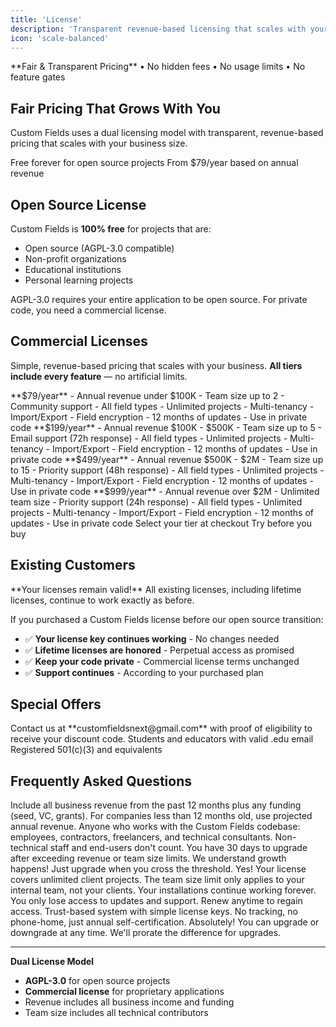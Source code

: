 ```yaml
---
title: 'License'
description: 'Transparent revenue-based licensing that scales with your business'
icon: 'scale-balanced'
---
```


<Info>
**Fair & Transparent Pricing** • No hidden fees • No usage limits • No feature gates
</Info>

## Fair Pricing That Grows With You

Custom Fields uses a dual licensing model with transparent, revenue-based pricing that scales with your business size.

<CardGroup cols={2}>
  <Card title="Open Source License" icon="heart" href="#open-source-license">
    Free forever for open source projects
  </Card>
  <Card title="Commercial License" icon="building" href="#commercial-licenses">
    From $79/year based on annual revenue
  </Card>
</CardGroup>

## Open Source License

Custom Fields is **100% free** for projects that are:
- Open source (AGPL-3.0 compatible)
- Non-profit organizations
- Educational institutions
- Personal learning projects

<Warning>
AGPL-3.0 requires your entire application to be open source. For private code, you need a commercial license.
</Warning>

## Commercial Licenses

Simple, revenue-based pricing that scales with your business. **All tiers include every feature** — no artificial limits.

<Tabs>
  <Tab title="🚀 Bootstrapper">
    <Card>
      **$79/year**
      - Annual revenue under $100K
      - Team size up to 2
      - Community support
      - All field types
      - Unlimited projects
      - Multi-tenancy
      - Import/Export
      - Field encryption
      - 12 months of updates
      - Use in private code
    </Card>
  </Tab>
  <Tab title="⭐ Startup">
    <Card>
      **$199/year**
      - Annual revenue $100K - $500K
      - Team size up to 5
      - Email support (72h response)
      - All field types
      - Unlimited projects
      - Multi-tenancy
      - Import/Export
      - Field encryption
      - 12 months of updates
      - Use in private code
    </Card>
  </Tab>
  <Tab title="💼 Business">
    <Card>
      **$499/year**
      - Annual revenue $500K - $2M
      - Team size up to 15
      - Priority support (48h response)
      - All field types
      - Unlimited projects
      - Multi-tenancy
      - Import/Export
      - Field encryption
      - 12 months of updates
      - Use in private code
    </Card>
  </Tab>
  <Tab title="🏢 Enterprise">
    <Card>
      **$999/year**
      - Annual revenue over $2M
      - Unlimited team size
      - Priority support (24h response)
      - All field types
      - Unlimited projects
      - Multi-tenancy
      - Import/Export
      - Field encryption
      - 12 months of updates
      - Use in private code
    </Card>
  </Tab>
</Tabs>

<CardGroup cols={2}>
  <Card title="Purchase License" icon="credit-card" color="#10B981" href="https://relaticle.lemonsqueezy.com/buy/5d02c0b5-53a4-4c3b-8f0a-1a9e1105a3b6">
    Select your tier at checkout
  </Card>
  <Card title="View Demo" icon="play" href="https://relaticle.com/">
    Try before you buy
  </Card>
</CardGroup>

## Existing Customers

<Info>
**Your licenses remain valid!** All existing licenses, including lifetime licenses, continue to work exactly as before.
</Info>

If you purchased a Custom Fields license before our open source transition:

- ✅ **Your license key continues working** - No changes needed
- ✅ **Lifetime licenses are honored** - Perpetual access as promised  
- ✅ **Keep your code private** - Commercial license terms unchanged
- ✅ **Support continues** - According to your purchased plan

## Special Offers

<Note>
Contact us at **customfieldsnext@gmail.com** with proof of eligibility to receive your discount code.
</Note>

<CardGroup cols={2}>
  <Card title="🎓 Education - 50% off">
    Students and educators with valid .edu email
  </Card>
  <Card title="🌱 Non-Profit - 40% off">
    Registered 501(c)(3) and equivalents
  </Card>
</CardGroup>

## Frequently Asked Questions

<AccordionGroup>
  <Accordion title="How is annual revenue calculated?">
    Include all business revenue from the past 12 months plus any funding (seed, VC, grants). For companies less than 12 months old, use projected annual revenue.
  </Accordion>
  
  <Accordion title="Who counts toward the team size limit?">
    Anyone who works with the Custom Fields codebase: employees, contractors, freelancers, and technical consultants. Non-technical staff and end-users don't count.
  </Accordion>
  
  <Accordion title="What happens when we exceed our tier limits?">
    You have 30 days to upgrade after exceeding revenue or team size limits. We understand growth happens! Just upgrade when you cross the threshold.
  </Accordion>
  
  <Accordion title="Can agencies use one license for multiple clients?">
    Yes! Your license covers unlimited client projects. The team size limit only applies to your internal team, not your clients.
  </Accordion>
  
  <Accordion title="What happens when the license expires?">
    Your installations continue working forever. You only lose access to updates and support. Renew anytime to regain access.
  </Accordion>
  
  <Accordion title="How is the license enforced?">
    Trust-based system with simple license keys. No tracking, no phone-home, just annual self-certification.
  </Accordion>
  
  <Accordion title="Can I switch between tiers?">
    Absolutely! You can upgrade or downgrade at any time. We'll prorate the difference for upgrades.
  </Accordion>
</AccordionGroup>

---

<Card title="License Summary" icon="file-contract">

**Dual License Model**
- **AGPL-3.0** for open source projects
- **Commercial license** for proprietary applications
- Revenue includes all business income and funding
- Team size includes all technical contributors

</Card>
